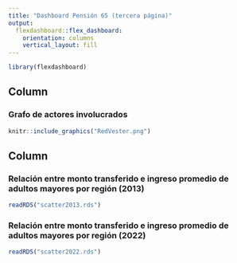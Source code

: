 ```yaml
---
title: "Dashboard Pensión 65 (tercera página)"
output: 
  flexdashboard::flex_dashboard:
    orientation: columns
    vertical_layout: fill
---
```


```r
library(flexdashboard)
```

Column {data-width=500}
-----------------------------------------------------------------------

### Grafo de actores involucrados

```r
knitr::include_graphics("RedVester.png")
```

Column {data-width=500}
-----------------------------------------------------------------------

### Relación entre monto transferido e ingreso promedio de adultos mayores por región (2013)

```r
readRDS("scatter2013.rds")
```

### Relación entre monto transferido e ingreso promedio de adultos mayores por región (2022)

```r
readRDS("scatter2022.rds")
```

